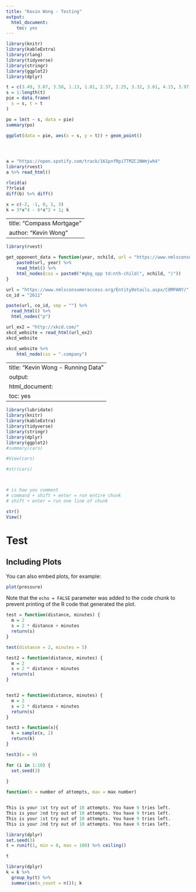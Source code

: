 ```yaml
---
title: "Kevin Wong - Testing"
output:
  html_document:
    toc: yes
---
```


```r
library(knitr)
library(kableExtra)
library(rlang)
library(tidyverse)
library(stringr)
library(ggplot2)
library(dplyr)
```

```r
t = c(3.49, 3.07, 3.58, 1.13, 1.81, 2.37, 2.25, 3.32, 3.61, 4.15, 3.97, 3.28, 2.51, 2.87, 3.23, 2.36, 3.61)
s = 1:length(t)
pie = data.frame(
  s = s, t = t
)
```


```r
po = lm(t ~ s, data = pie)
summary(po)
```

```r
ggplot(data = pie, aes(x = s, y = t)) + geom_point()





```










```r
a = "https://open.spotify.com/track/161pnfRpiTTMZC1NWmjwh4"
library(rvest)
a %>% read_html()
```

```r
rleid(a)
??rleid
diff(b) %>% diff()
```









```r
x = c(-2, -1, 0, 1, 3)
k = 3*x^4 - 6*x^2 + 1; k
```











---
title: "Compass Mortgage"
author: "Kevin Wong"
---

```r
library(rvest)
```

```r
get_opponent_data = function(year, nchild, url = "https://www.nmlsconsumeraccess.org/EntityDetails.aspx/COMPANY/") {
    paste0(url, year) %>%
    read_html() %>%
    html_nodes(css = paste0("#gbg_opp td:nth-child(", nchild, ")"))
}
```

```r
url = "https://www.nmlsconsumeraccess.org/EntityDetails.aspx/COMPANY/"
co_id = "2611"
```

```r
paste(url, co_id, sep = "") %>%
  read_html() %>%
  html_nodes("p")
```


```r
url_ex2 = "http://xkcd.com/"
xkcd_website = read_html(url_ex2)
xkcd_website
```

```r
xkcd_website %>%
    html_node(css = ".company")
```
















---
title: "Kevin Wong - Running Data"
output:
  html_document:
    toc: yes
---

```r
library(lubridate)
library(knitr)
library(kableExtra)
library(tidyverse)
library(stringr)
library(dplyr)
library(ggplot2)
#summary(cars)

#View(cars)

#str(cars)



# is how you comment
# command + shift + enter = run entire chunk
# shift + enter = run one line of chunk
```


```r
str()
View()
```

# Test
## Including Plots
<!--
this is how you can create tabs for table of contents
-->

You can also embed plots, for example:

```r
plot(pressure)
```


Note that the `echo = FALSE` parameter was added to the code chunk to prevent printing of the R code that generated the plot.



```r
test = function(distance, minutes) {
  m = 2
  s = 2 * distance + minutes
  return(s)
}

test(distance = 2, minutes = 5)
```




```r
test2 = function(distance, minutes) {
  m = 2
  s = 2 * distance + minutes
  return(s)
}


test2 = function(distance, minutes) {
  m = 2
  s = 2 * distance + minutes
  return(s)
}

test3 = function(x){
  k = sample(x, 1)
  return(k)
}

test3(x = 9)
```

```r
for (i in 1:10) {
  set.seed(3)
  
}

function(n = number of attempts, max = max number)


This is your 1st try out of 10 attempts. You have 9 tries left.
This is your 2nd try out of 10 attempts. You have 9 tries left.
This is your 1st try out of 10 attempts. You have 9 tries left.
This is your 2nd try out of 10 attempts. You have 9 tries left.
```


```r
library(dplyr)
set.seed(3)
t = runif(1, min = 0, max = 100) %>% ceiling()

t
```




```r
library(dplyr)
k = k %>%
  group_by(t) %>%
  summarise(n_count = n()); k
```





